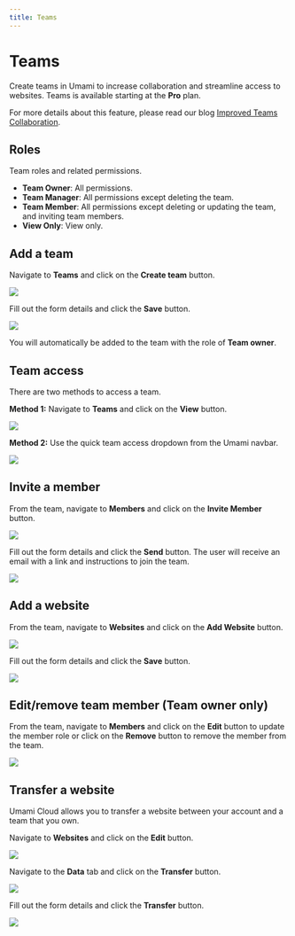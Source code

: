 ```yaml
---
title: Teams
---
```


# Teams

Create teams in Umami to increase collaboration and streamline access to websites. Teams is available starting at the **Pro** plan.

For more details about this feature, please read our blog [Improved Teams Collaboration](https://umami.is/blog/improved-teams-collaboration).

## Roles

Team roles and related permissions.

- **Team Owner**: All permissions.
- **Team Manager**: All permissions except deleting the team.
- **Team Member**: All permissions except deleting or updating the team, and inviting team members.
- **View Only**: View only.

## Add a team

Navigate to **Teams** and click on the **Create team** button.

<img src="https://static.umami.dev/website/images/cloud/team-add.png" />

Fill out the form details and click the **Save** button.

<img src="https://static.umami.dev/website/images/cloud/team-add-form.png" />

You will automatically be added to the team with the role of **Team owner**.

## Team access

There are two methods to access a team.

**Method 1:** Navigate to **Teams** and click on the **View** button.

<img src="https://static.umami.dev/website/images/cloud/team-view.png" />

**Method 2:** Use the quick team access dropdown from the Umami navbar.

<img src="https://static.umami.dev/website/images/cloud/team-quick-access.png" />

## Invite a member

From the team, navigate to **Members** and click on the **Invite Member** button.

<img src="https://static.umami.dev/website/images/cloud/team-member.png" />

Fill out the form details and click the **Send** button. The user will receive an email with a link and instructions to join the team.

<img src="https://static.umami.dev/website/images/cloud/team-invite-form.png" />

## Add a website

From the team, navigate to **Websites** and click on the **Add Website** button.

<img src="https://static.umami.dev/website/images/cloud/team-website.png" />

Fill out the form details and click the **Save** button.

<img src="https://static.umami.dev/website/images/cloud/website-add-form.png" />

## Edit/remove team member (Team owner only)

From the team, navigate to **Members** and click on the **Edit** button to update the member role or click on the **Remove** button to remove the member from the team.

<img src="https://static.umami.dev/website/images/cloud/team-member-edit.png" />

## Transfer a website

Umami Cloud allows you to transfer a website between your account and a team that you own.

Navigate to **Websites** and click on the **Edit** button.

<img src="https://static.umami.dev/website/images/cloud/website-edit.png" />

Navigate to the **Data** tab and click on the **Transfer** button.

<img src="https://static.umami.dev/website/images/cloud/team-transfer.png" />

Fill out the form details and click the **Transfer** button.

<img src="https://static.umami.dev/website/images/cloud/team-transfer-form.png" />
